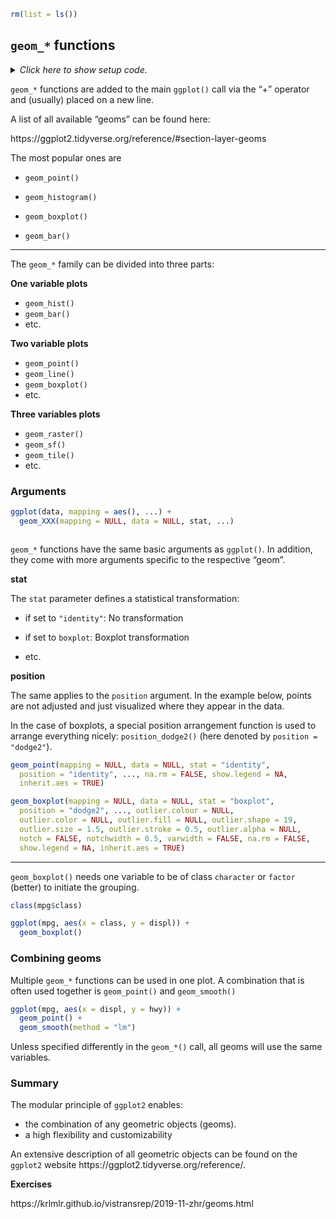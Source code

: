 ```r
rm(list = ls())
```


## `geom_*` functions

<details><summary>*Click here to show setup code.*</summary>
```r
### `geom_*` functions

```
```r
library(tidyverse)
```
</details>

`geom_*` functions are added to the main `ggplot()` call via the "+" operator and
(usually) placed on a new line.

A list of all available "geoms" can be found here:

https://ggplot2.tidyverse.org/reference/#section-layer-geoms

The most popular ones are

- `geom_point()`

- `geom_histogram()`

- `geom_boxplot()`

- `geom_bar()`

---

The `geom_*` family can be divided into three parts:

**One variable plots**

- `geom_hist()`
- `geom_bar()`
- etc.

**Two variable plots**

- `geom_point()`
- `geom_line()`
- `geom_boxplot()`
- etc.

**Three variables plots**

- `geom_raster()`
- `geom_sf()`
- `geom_tile()`
- etc.

### Arguments

```r
ggplot(data, mapping = aes(), ...) +
  geom_XXX(mapping = NULL, data = NULL, stat, ...)
```
```r

```

`geom_*` functions have the same basic arguments as `ggplot()`.
In addition, they come with more arguments specific to the respective "geom".

**stat**

The `stat` parameter defines a statistical transformation: 

- if set to `"identity"`: No transformation

- if set to `boxplot`: Boxplot transformation

- etc.

**position**

The same applies to the `position` argument. 
In the example below, points are not adjusted and just visualized where they appear in the data.

In the case of boxplots, a special position arrangement function is used to arrange everything nicely: `position_dodge2()` (here denoted by `position = "dodge2"`).

```r
geom_point(mapping = NULL, data = NULL, stat = "identity",
  position = "identity", ..., na.rm = FALSE, show.legend = NA,
  inherit.aes = TRUE)

geom_boxplot(mapping = NULL, data = NULL, stat = "boxplot",
  position = "dodge2", ..., outlier.colour = NULL,
  outlier.color = NULL, outlier.fill = NULL, outlier.shape = 19,
  outlier.size = 1.5, outlier.stroke = 0.5, outlier.alpha = NULL,
  notch = FALSE, notchwidth = 0.5, varwidth = FALSE, na.rm = FALSE,
  show.legend = NA, inherit.aes = TRUE)
```
---

`geom_boxplot()` needs one variable to be of class `character` or `factor` (better) to initiate the grouping.

```r
class(mpg$class)

ggplot(mpg, aes(x = class, y = displ)) +
  geom_boxplot()
```

### Combining geoms

Multiple `geom_*` functions can be used in one plot.
A combination that is often used together is `geom_point()` and `geom_smooth()`

```r
ggplot(mpg, aes(x = displ, y = hwy)) +
  geom_point() +
  geom_smooth(method = "lm")
```

Unless specified differently in the `geom_*()` call, all geoms will use the same variables.

### Summary

The modular principle of `ggplot2` enables:

- the combination of any geometric objects (geoms).
- a high flexibility and customizability

An extensive description of all geometric objects can be found on the `ggplot2` website https://ggplot2.tidyverse.org/reference/.

**Exercises**

https://krlmlr.github.io/vistransrep/2019-11-zhr/geoms.html
